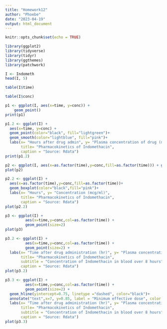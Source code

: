 ```yaml
---
title: "Homework12"
author: "Phoebe"
date: "2023-04-19"
output: html_document
---
```


```r
knitr::opts_chunk$set(echo = TRUE)
```


```r
library(ggplot2)
library(tidyverse)
library(tidyr)
library(ggthemes)
library(patchwork)
```

```r
I <- Indometh
head(I, 5)
```
```r
table(I$time)
```
```r
table(I$conc)
```

```r
p1 <- ggplot(I, aes(x=time, y=conc)) + 
    geom_point()
print(p1)
```

```r
p1.2 <- ggplot(I) +
  aes(x=time, y=conc) + 
  geom_point(color="black", fill="lightgreen")+
  geom_smooth(color="lightblue", fill="pink")+
  labs(x= "Hours after drug admin", y= "Plasma concentration of drug (mcg/ml)",
       title= "Pharmacokinetics of Indomethacin",
       caption = "Source: Rdata")
print(p1.2)
```

```r
p2 <- ggplot(I, aes(x=as.factor(time),y=conc,fill=as.factor(time))) + geom_boxplot() 
plot(p2)
```

```r
p2.2 <- ggplot(I) +
  aes(x=as.factor(time),y=conc,fill=as.factor(time))+
  geom_boxplot(color="black",fill="pink")+
  labs(x= "Hours", y= "Concentration (mcg/ml)",
       title= "Pharmacokinetics of Indomethacin",
       caption = "Source: Rdata")
plot(p2.2)
```

```r
p3 <- ggplot(I) +
         aes(x=time,y=conc,col=as.factor(time)) + 
         geom_point(size=2)
plot(p3)
```

```r
p3.2 <- ggplot(I) +
         aes(x=time,y=conc,col=as.factor(time)) + 
         geom_point(size=2) +
  labs(x= "Time after drug administration (hr)", y= "Plasma concentration of indomethacin (mcg/ml)", col= "Time Gradient" ,
       title= "Pharmacokinetics of Indomethacin",
       subtitle = "Concentration of Indomethacin in blood over 8 hours",
       caption = "Source: Rdata")
plot(p3.2)
```

```r
p3.3 <- ggplot(I) +
         aes(x=time,y=conc,col=as.factor(time)) + 
         geom_point(size=2) +
  geom_hline(yintercept=0.75, linetype ="dashed", color="black")+
  annotate("text",x=7, y=0.85, label = "Minimum effective dose", color = "black") +
  labs(x= "Time after drug administration (hr)", y= "Plasma concentration of indomethacin (mcg/ml)", col= "Time Gradient" , 
       title= "Pharmacokinetics of Indomethacin",
       subtitle = "Concentration of Indomethacin in blood over 8 hours",
       caption = "Source: Rdata")
plot(p3.3)
```




